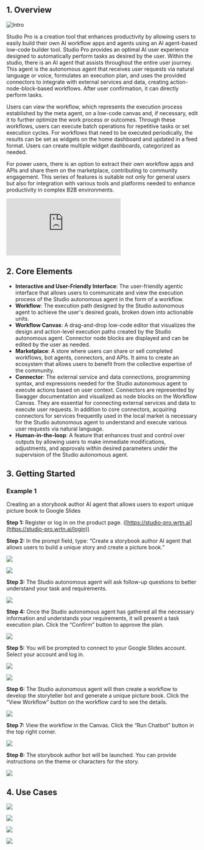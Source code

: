 ## 1. Overview

![Intro](/studio-pro/images/docs/intro.png)

Studio Pro is a creation tool that enhances productivity by allowing users to easily build their own AI workflow apps and agents using an AI agent-based low-code builder tool. Studio Pro provides an optimal AI user experience designed to automatically perform tasks as desired by the user. Within the studio, there is an AI agent that assists throughout the entire user journey. This agent is the autonomous agent that receives user requests via natural language or voice, formulates an execution plan, and uses the provided connectors to integrate with external services and data, creating action-node-block-based workflows. After user confirmation, it can directly perform tasks.

Users can view the workflow, which represents the execution process established by the meta agent, on a low-code canvas and, if necessary, edit it to further optimize the work process or outcomes. Through these workflows, users can execute batch operations for repetitive tasks or set execution cycles. For workflows that need to be executed periodically, the results can be set as widgets on the home dashboard and updated in a feed format. Users can create multiple widget dashboards, categorized as needed.

For power users, there is an option to extract their own workflow apps and APIs and share them on the marketplace, contributing to community engagement. This series of features is suitable not only for general users but also for integration with various tools and platforms needed to enhance productivity in complex B2B environments.

<div 
  style={{
    position: "relative",
    width: "100%",
    height: 0,
    paddingBottom: "56.25%",
    overflow: "hidden"
  }}>
  <iframe 
    src="https://www.youtube.com/embed/Tt9Mofsddjw?si=cR3-_uAK2Aqh12FQ" 
    style={{
      position: "absolute",
      top: 0,
      left: 0,
      width: "100%",
      height: "100%",
      border: "none",
    }} 
    title="YouTube video player" 
    frameborder="0" 
    allow="accelerometer; autoplay; clipboard-write; encrypted-media; gyroscope; picture-in-picture; web-share" 
    referrerpolicy="strict-origin-when-cross-origin" 
    allowfullscreen>
  </iframe>
</div>




## 2. Core Elements

* **Interactive and User-Friendly Interface**: The user-friendly agentic interface that allows users to communicate and view the execution process of the Studio autonomous agent in the form of a workflow.  
* **Workflow**: The execution path designed by the Studio autonomous agent to achieve the user's desired goals, broken down into actionable units.  
* **Workflow Canvas**: A drag-and-drop low-code editor that visualizes the design and action-level execution paths created by the Studio autonomous agent. Connector node blocks are displayed and can be edited by the user as needed.  
* **Marketplace**: A store where users can share or sell completed workflows, bot agents, connectors, and APIs. It aims to create an ecosystem that allows users to benefit from the collective expertise of the community.  
* **Connector**: The external service and data connections, programming syntax, and expressions needed for the Studio autonomous agent to execute actions based on user context. Connectors are represented by Swagger documentation and visualized as node blocks on the Workflow Canvas. They are essential for connecting external services and data to execute user requests. In addition to core connectors, acquiring connectors for services frequently used in the local market is necessary for the Studio autonomous agent to understand and execute various user requests via natural language.  
* **Human-in-the-loop**: A feature that enhances trust and control over outputs by allowing users to make immediate modifications, adjustments, and approvals within desired parameters under the supervision of the Studio autonomous agent.




## 3. Getting Started

### Example 1

Creating an a storybook author AI agent that allows users to export unique picture book to Google Slides

**Step 1:** Register or log in on the product page. ([https://studio-pro.wrtn.ai](https://studio-pro.wrtn.ai/login)) 

**Step 2:** In the prompt field, type: “Create a storybook author AI agent that allows users to build a unique story and create a picture book.” 

![](/studio-pro/images/docs/intro-meta-step-2-1.png)  

![](/studio-pro/images/docs/intro-meta-step-2-2.png)

**Step 3:** The Studio autonomous agent will ask follow-up questions to better understand your task and requirements.  

![](/studio-pro/images/docs/intro-meta-step-3-1.png) 

**Step 4:** Once the Studio autonomous agent has gathered all the necessary information and understands your requirements, it will present a task execution plan. Click the “Confirm” button to approve the plan.

![](/studio-pro/images/docs/intro-meta-step-4-1.png) 

**Step 5:** You will be prompted to connect to your Google Slides account. Select your account and log in.  

![](/studio-pro/images/docs/intro-meta-step-5-1.png)   

![](/studio-pro/images/docs/intro-meta-step-5-2.png) 

**Step 6:** The Studio autonomous agent will then create a workflow to develop the storyteller bot and generate a unique picture book. Click the “View Workflow” button on the workflow card to see the details.  

![](/studio-pro/images/docs/intro-meta-step-6-1.png) 

**Step 7:** View the workflow in the Canvas. Click the “Run Chatbot” button in the top right corner.  

![](/studio-pro/images/docs/intro-meta-step-7-1.png) 

**Step 8:** The storybook author bot will be launched. You can provide instructions on the theme or characters for the story.  

![](/studio-pro/images/docs/intro-meta-step-8-1.png) 




## 4. Use Cases

![](/studio-pro/images/docs/intro-use-cases-1.png)

![](/studio-pro/images/docs/intro-use-cases-2.png)

![](/studio-pro/images/docs/intro-use-cases-3.png)

![](/studio-pro/images/docs/intro-use-cases-4.png)
